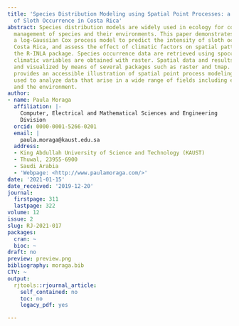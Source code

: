 ```yaml
---
title: 'Species Distribution Modeling using Spatial Point Processes: a Case Study
  of Sloth Occurrence in Costa Rica'
abstract: Species distribution models are widely used in ecology for conservation
  management of species and their environments. This paper demonstrates how to fit
  a log-Gaussian Cox process model to predict the intensity of sloth occurrence in
  Costa Rica, and assess the effect of climatic factors on spatial patterns using
  the R-INLA package. Species occurrence data are retrieved using spocc, and spatial
  climatic variables are obtained with raster. Spatial data and results are manipulated
  and visualized by means of several packages such as raster and tmap. This paper
  provides an accessible illustration of spatial point process modeling that can be
  used to analyze data that arise in a wide range of fields including ecology, epidemiology
  and the environment.
author:
- name: Paula Moraga
  affiliation: |-
    Computer, Electrical and Mathematical Sciences and Engineering
    Division
  orcid: 0000-0001-5266-0201
  email: |
    paula.moraga@kaust.edu.sa
  address:
  - King Abdullah University of Science and Technology (KAUST)
  - Thuwal, 23955-6900
  - Saudi Arabia
  - 'Webpage: <http://www.paulamoraga.com/>'
date: '2021-01-15'
date_received: '2019-12-20'
journal:
  firstpage: 311
  lastpage: 322
volume: 12
issue: 2
slug: RJ-2021-017
packages:
  cran: ~
  bioc: ~
draft: no
preview: preview.png
bibliography: moraga.bib
CTV: ~
output:
  rjtools::rjournal_article:
    self_contained: no
    toc: no
    legacy_pdf: yes

---
```


